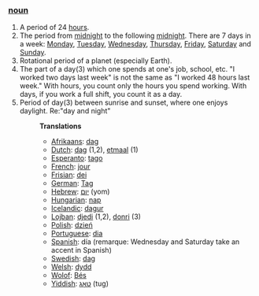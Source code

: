 ===[[noun]]===
#A period of 24 [[hour]]s.
#The period from [[midnight]] to the following [[midnight]]. There are 7 days in a week: [[Monday]], [[Tuesday]], [[Wednesday]], [[Thursday]], [[Friday]], [[Saturday]] and [[Sunday]].
#Rotational period of a planet (especially Earth).
#The part of a day(3) which one spends at one's job, school, etc. "I worked two days last week" is not the same as "I worked 48 hours last week." With hours, you count only the hours you spend working. With days, if you work a full shift, you count it as a day.
#Period of day(3) between sunrise and sunset, where one enjoys daylight. Re:"day and night"
#:'''Translations'''
#:*[[Afrikaans]]: [[dag]]
#:*[[Dutch]]: [[dag]] (1,2), [[etmaal]] (1)
#:*[[Esperanto]]: [[tago]]
#:*[[French]]: [[jour]]
#:*[[Frisian]]: [[dei]]
#:*[[German]]: [[Tag]]
#:*[[Hebrew]]: [[יום]] (yom)
#:*[[Hungarian]]: [[nap]]
#:*[[Icelandic]]: [[dagur]]
#:*[[Lojban]]: [[djedi]] (1,2), [[donri]] (3)
#:*[[Polish]]: [[dzień]]
#:*[[Portuguese]]: [[dia]]
#:*[[Spanish]]: día (remarque: Wednesday and Saturday take an accent in Spanish)
#:*[[Swedish]]: [[dag]]
#:*[[Welsh]]: [[dydd]]
#:*[[Wolof]]: [[Bés]]
#:*[[Yiddish]]: [[טאָג]] (tug)
